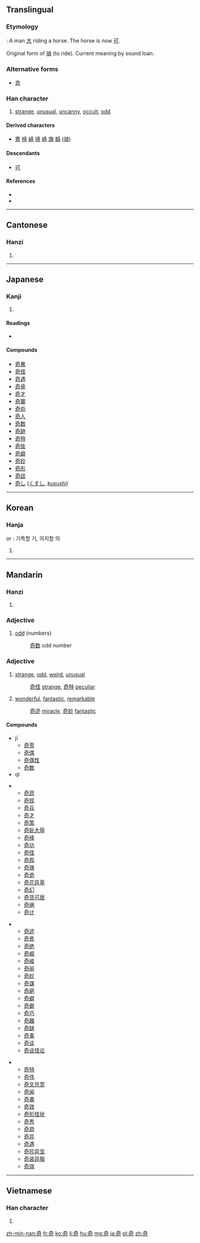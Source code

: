 {{also|竒}}
==Translingual==

===Etymology===
{{liushu|ic}} : A man [[大]] riding a horse. The horse is now [[可]].

Original form of [[骑]] (to ride). Current meaning by sound loan.

===Alternative forms===
* [[竒]]

===Han character===
{{Han char|rn=37|rad=大|as=05|sn=8|four=4062<sub>1</sub>|canj=大一弓口 (KMNR)|ids=⿱[[大]][[可]]}}

# [[strange]], [[unusual]], [[uncanny]], [[occult]], [[odd]]

====Derived characters====
* [[寄]] [[椅]] [[綺]] [[埼]] [[崎]] [[旖]] [[騎]] ([[骑]])

====Descendants====
* [[可]]

====References====
* {{Han ref|kx=0250.310|dkj=05892|dj=0510.290|hdz=10533.040|uh=5947|ud=22855|bh=A95F|bd=43359}}
* {{cite web
| url = http://internationalscientific.org/CharacterEtymology.aspx?characterInput=奇
| title = 奇
| work = Chinese Etymology
| author = Richard Sears
| language = English/Mandarin
| accessdate = 2014-03-17}}

----

==Cantonese==

===Hanzi===
{{yue-hanzi|jyut=[[gei1]], [[kei4]]|y=gei1, kei4}}

# {{defn|lang=yue|sort=大05}}

----

==Japanese==

===Kanji===
{{ja-kanji|grade=c|rs=大05}}

# {{defn|lang=ja|sort=大05}}

====Readings====
* {{ja-readings|on=[[き]] (ki)|kun=[[くし]] (kushi), [[めずらしい]] (mezurashii), [[あやしい]] (ayashii)}}

====Compounds====
* [[奇異]]
* [[奇怪]]
* [[奇遇]]
* [[奇骨]]
* [[奇才]]
* [[奇襲]]
* [[奇術]]
* [[奇人]]
* [[奇数]]
* [[奇跡]]
* [[奇特]]
* [[奇抜]]
* [[奇癖]]
* [[奇妙]]
* [[奇形]]
* [[奇談]]
* [[奇し]] ([[くすし]], ''[[kusushi]]'')

----

==Korean==

===Hanja===
{{ko-hanja|hangeul=기|rv=gi|mr=ki}} or {{ko-hanja|hangeul=의|rv=[[Yi]]|mr=Yi}} : 기특할 기, 의지할 의

# {{defn|lang=ko|sort=大05}}

----

==Mandarin==

===Hanzi===
{{cmn-hanzi|pin=[[qí]] ([[qi2]]), [[jī]] ([[ji1]])|wg=ch'i<sup>2</sup>, chi<sup>1</sup>}}

# {{defn|lang=cmn|sort=大05}}

===Adjective===
{{cmn-adj|ts|pin=jī|pint=ji1}}

# [[odd]] (numbers)
#: [[奇数]] odd number

===Adjective===
{{cmn-adj|ts|pin=qí|pint=qi2}}

# [[strange]], [[odd]], [[weird]], [[unusual]]
#: [[奇怪]] [[strange]], [[奇特]] [[peculiar]]
# [[wonderful]], [[fantastic]], [[remarkable]]
#: [[奇迹]] [[miracle]], [[奇妙]] [[fantastic]]

====Compounds====
* jī
** [[奇零]]
** [[奇偶]]
** [[奇偶性]]
** [[奇数]]
* qí
{{top3}}
** [[奇昂]]
** [[奇拔]]
** [[奇兵]]
** [[奇才]]
** [[奇策]]
** [[奇耻大辱]]
** [[奇峰]]
** [[奇功]]
** [[奇怪]]
** [[奇观]]
** [[奇瑰]]
** [[奇诡]]
** [[奇花异草]]
** [[奇幻]]
** [[奇货可居]]
** [[奇祸]]
** [[奇计]]
{{mid3}}
** [[奇迹]]
** [[奇景]]
** [[奇绝]]
** [[奇崛]]
** [[奇峻]]
** [[奇丽]]
** [[奇妙]]
** [[奇谋]]
** [[奇葩]]
** [[奇癖]]
** [[奇僻]]
** [[奇巧]]
** [[奇趣]]
** [[奇缺]]
** [[奇事]]
** [[奇谈]]
** [[奇谈怪论]]
{{mid3}}
** [[奇特]]
** [[奇伟]]
** [[奇文共赏]]
** [[奇闻]]
** [[奇袭]]
** [[奇效]]
** [[奇形怪状]]
** [[奇秀]]
** [[奇勋]]
** [[奇异]]
** [[奇遇]]
** [[奇珍异宝]]
** [[奇装异服]]
** [[奇瑞]]
{{bottom}}

----

==Vietnamese==

===Han character===
{{vi-hantu|[[kì]], [[kỳ]], [[cả]], [[cơ]]|rs=大05}}

# {{defn|lang=vi|sort=大05}}

[[zh-min-nan:奇]]
[[fr:奇]]
[[ko:奇]]
[[li:奇]]
[[hu:奇]]
[[mg:奇]]
[[ja:奇]]
[[pl:奇]]
[[zh:奇]]